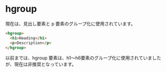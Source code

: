 
# hgroup

現在は、見出し要素と p 要素のグループ化に使用されています。

```html
<hgroup>
  <h1>Heading</h1>
  <p>Description</p>
</hgroup>
```

<Callout>
  以前までは、hgroup
  要素は、h1〜h6要素のグループ化に使用されていましたが、現在は非推奨となっています。
</Callout>
